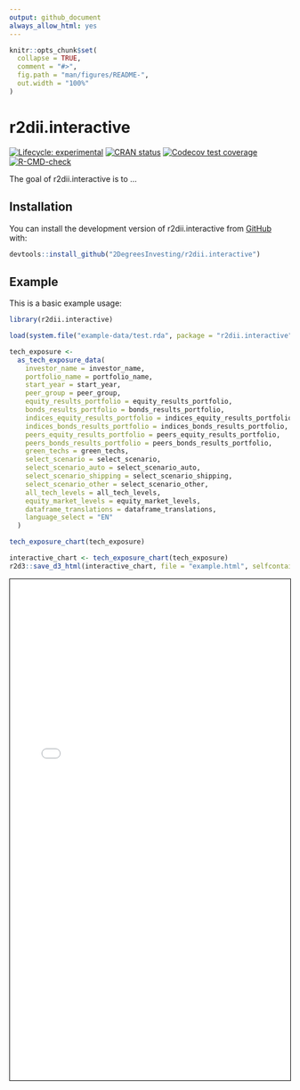 ```yaml
---
output: github_document
always_allow_html: yes
---
```


<!-- README.md is generated from README.Rmd. Please edit that file -->

```r
knitr::opts_chunk$set(
  collapse = TRUE,
  comment = "#>",
  fig.path = "man/figures/README-",
  out.width = "100%"
)
```

# r2dii.interactive

<!-- badges: start -->
[![Lifecycle: experimental](https://img.shields.io/badge/lifecycle-experimental-orange.svg)](https://www.tidyverse.org/lifecycle/#experimental)
[![CRAN status](https://www.r-pkg.org/badges/version/r2dii.interactive)](https://CRAN.R-project.org/package=r2dii.interactive)
[![Codecov test coverage](https://codecov.io/gh/2DegreesInvesting/r2dii.interactive/branch/master/graph/badge.svg)](https://codecov.io/gh/2DegreesInvesting/r2dii.interactive?branch=master)
[![R-CMD-check](https://github.com/2DegreesInvesting/r2dii.interactive/workflows/R-CMD-check/badge.svg)](https://github.com/2DegreesInvesting/r2dii.interactive/actions)
<!-- badges: end -->

The goal of r2dii.interactive is to ...

## Installation

<!--
You can install the released version of r2dii.interactive from [CRAN](https://CRAN.R-project.org) with:

``` r
install.packages("r2dii.interactive")
```
-->

You can install the development version of r2dii.interactive from [GitHub](https://github.com/2DegreesInvesting/r2dii.interactive) with:

``` r
devtools::install_github("2DegreesInvesting/r2dii.interactive")
```

## Example

This is a basic example usage:

```r
library(r2dii.interactive)

load(system.file("example-data/test.rda", package = "r2dii.interactive"))

tech_exposure <-
  as_tech_exposure_data(
    investor_name = investor_name,
    portfolio_name = portfolio_name,
    start_year = start_year,
    peer_group = peer_group,
    equity_results_portfolio = equity_results_portfolio,
    bonds_results_portfolio = bonds_results_portfolio,
    indices_equity_results_portfolio = indices_equity_results_portfolio,
    indices_bonds_results_portfolio = indices_bonds_results_portfolio,
    peers_equity_results_portfolio = peers_equity_results_portfolio,
    peers_bonds_results_portfolio = peers_bonds_results_portfolio,
    green_techs = green_techs,
    select_scenario = select_scenario,
    select_scenario_auto = select_scenario_auto,
    select_scenario_shipping = select_scenario_shipping,
    select_scenario_other = select_scenario_other,
    all_tech_levels = all_tech_levels,
    equity_market_levels = equity_market_levels,
    dataframe_translations = dataframe_translations,
    language_select = "EN"
  )

tech_exposure_chart(tech_exposure)
```

```r
interactive_chart <- tech_exposure_chart(tech_exposure)
r2d3::save_d3_html(interactive_chart, file = "example.html", selfcontained = TRUE)
```

<iframe src="example.html" width="100%" height="900" style="border:thin solid black;"></iframe>
